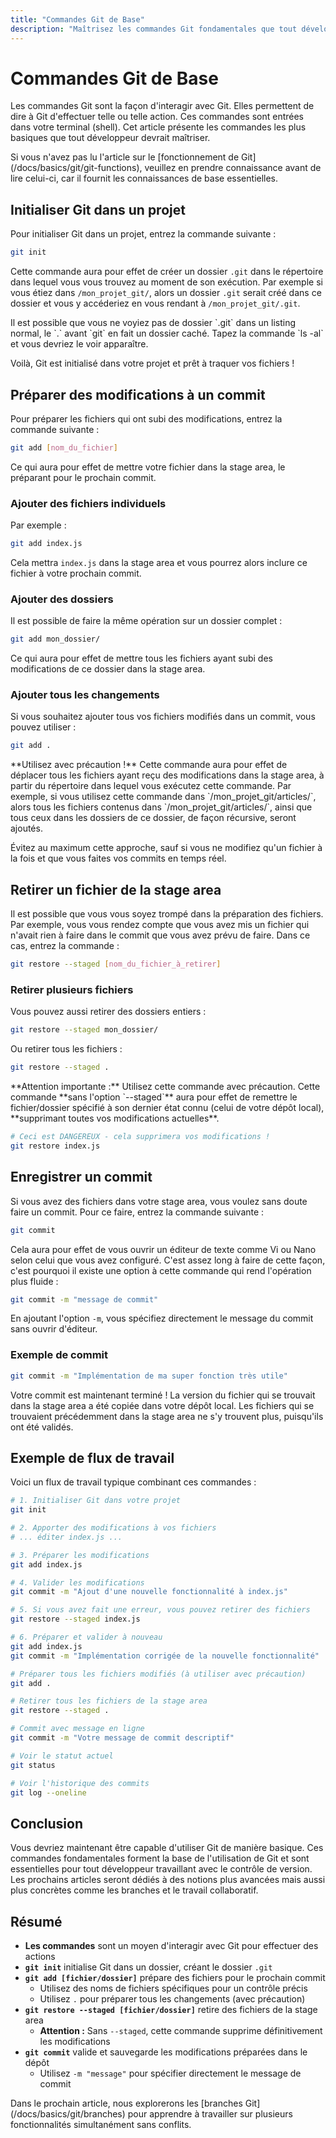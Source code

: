 ```yaml
---
title: "Commandes Git de Base"
description: "Maîtrisez les commandes Git fondamentales que tout développeur doit connaître : init, add, commit et restore. Apprenez à interagir efficacement avec Git en ligne de commande."
---
```


# Commandes Git de Base

Les commandes Git sont la façon d'interagir avec Git. Elles permettent de dire à Git d'effectuer telle ou telle action. Ces commandes sont entrées dans votre terminal (shell). Cet article présente les commandes les plus basiques que tout développeur devrait maîtriser.

<Note type="info">
Si vous n'avez pas lu l'article sur le [fonctionnement de Git](/docs/basics/git/git-functions), veuillez en prendre connaissance avant de lire celui-ci, car il fournit les connaissances de base essentielles.
</Note>

## Initialiser Git dans un projet

Pour initialiser Git dans un projet, entrez la commande suivante :

```bash
git init
```

Cette commande aura pour effet de créer un dossier `.git` dans le répertoire dans lequel vous vous trouvez au moment de son exécution. Par exemple si vous étiez dans `/mon_projet_git/`, alors un dossier `.git` serait créé dans ce dossier et vous y accéderiez en vous rendant à `/mon_projet_git/.git`.

<Note type="warning">
Il est possible que vous ne voyiez pas de dossier `.git` dans un listing normal, le `.` avant `git` en fait un dossier caché. Tapez la commande `ls -al` et vous devriez le voir apparaître.
</Note>

Voilà, Git est initialisé dans votre projet et prêt à traquer vos fichiers !

## Préparer des modifications à un commit

Pour préparer les fichiers qui ont subi des modifications, entrez la commande suivante :

```bash
git add [nom_du_fichier]
```

Ce qui aura pour effet de mettre votre fichier dans la stage area, le préparant pour le prochain commit.

### Ajouter des fichiers individuels

Par exemple :

```bash
git add index.js
```

Cela mettra `index.js` dans la stage area et vous pourrez alors inclure ce fichier à votre prochain commit.

### Ajouter des dossiers

Il est possible de faire la même opération sur un dossier complet :

```bash
git add mon_dossier/
```

Ce qui aura pour effet de mettre tous les fichiers ayant subi des modifications de ce dossier dans la stage area.

### Ajouter tous les changements

Si vous souhaitez ajouter tous vos fichiers modifiés dans un commit, vous pouvez utiliser :

```bash
git add .
```

<Note type="warning">
**Utilisez avec précaution !** Cette commande aura pour effet de déplacer tous les fichiers ayant reçu des modifications dans la stage area, à partir du répertoire dans lequel vous exécutez cette commande. Par exemple, si vous utilisez cette commande dans `/mon_projet_git/articles/`, alors tous les fichiers contenus dans `/mon_projet_git/articles/`, ainsi que tous ceux dans les dossiers de ce dossier, de façon récursive, seront ajoutés.

Évitez au maximum cette approche, sauf si vous ne modifiez qu'un fichier à la fois et que vous faites vos commits en temps réel.
</Note>

## Retirer un fichier de la stage area

Il est possible que vous vous soyez trompé dans la préparation des fichiers. Par exemple, vous vous rendez compte que vous avez mis un fichier qui n'avait rien à faire dans le commit que vous avez prévu de faire. Dans ce cas, entrez la commande :

```bash
git restore --staged [nom_du_fichier_à_retirer]
```

### Retirer plusieurs fichiers

Vous pouvez aussi retirer des dossiers entiers :

```bash
git restore --staged mon_dossier/
```

Ou retirer tous les fichiers :

```bash
git restore --staged .
```

<Note type="danger">
**Attention importante :** Utilisez cette commande avec précaution. Cette commande **sans l'option `--staged`** aura pour effet de remettre le fichier/dossier spécifié à son dernier état connu (celui de votre dépôt local), **supprimant toutes vos modifications actuelles**.

```bash
# Ceci est DANGEREUX - cela supprimera vos modifications !
git restore index.js
```
</Note>

## Enregistrer un commit

Si vous avez des fichiers dans votre stage area, vous voulez sans doute faire un commit. Pour ce faire, entrez la commande suivante :

```bash
git commit
```

Cela aura pour effet de vous ouvrir un éditeur de texte comme Vi ou Nano selon celui que vous avez configuré. C'est assez long à faire de cette façon, c'est pourquoi il existe une option à cette commande qui rend l'opération plus fluide :

```bash
git commit -m "message de commit"
```

En ajoutant l'option `-m`, vous spécifiez directement le message du commit sans ouvrir d'éditeur.

### Exemple de commit

```bash
git commit -m "Implémentation de ma super fonction très utile"
```

<Note type="success">
Votre commit est maintenant terminé ! La version du fichier qui se trouvait dans la stage area a été copiée dans votre dépôt local. Les fichiers qui se trouvaient précédemment dans la stage area ne s'y trouvent plus, puisqu'ils ont été validés.
</Note>

## Exemple de flux de travail

Voici un flux de travail typique combinant ces commandes :

<Tabs>
<TabsContent value="workflow" label="Flux Complet">

```bash
# 1. Initialiser Git dans votre projet
git init

# 2. Apporter des modifications à vos fichiers
# ... éditer index.js ...

# 3. Préparer les modifications
git add index.js

# 4. Valider les modifications
git commit -m "Ajout d'une nouvelle fonctionnalité à index.js"

# 5. Si vous avez fait une erreur, vous pouvez retirer des fichiers
git restore --staged index.js

# 6. Préparer et valider à nouveau
git add index.js
git commit -m "Implémentation corrigée de la nouvelle fonctionnalité"
```

</TabsContent>
<TabsContent value="shortcuts" label="Raccourcis Utiles">

```bash
# Préparer tous les fichiers modifiés (à utiliser avec précaution)
git add .

# Retirer tous les fichiers de la stage area
git restore --staged .

# Commit avec message en ligne
git commit -m "Votre message de commit descriptif"

# Voir le statut actuel
git status

# Voir l'historique des commits
git log --oneline
```

</TabsContent>
</Tabs>

## Conclusion

Vous devriez maintenant être capable d'utiliser Git de manière basique. Ces commandes fondamentales forment la base de l'utilisation de Git et sont essentielles pour tout développeur travaillant avec le contrôle de version. Les prochains articles seront dédiés à des notions plus avancées mais aussi plus concrètes comme les branches et le travail collaboratif.

## Résumé

- **Les commandes** sont un moyen d'interagir avec Git pour effectuer des actions
- **`git init`** initialise Git dans un dossier, créant le dossier `.git`
- **`git add [fichier/dossier]`** prépare des fichiers pour le prochain commit
  - Utilisez des noms de fichiers spécifiques pour un contrôle précis
  - Utilisez `.` pour préparer tous les changements (avec précaution)
- **`git restore --staged [fichier/dossier]`** retire des fichiers de la stage area
  - **Attention :** Sans `--staged`, cette commande supprime définitivement les modifications
- **`git commit`** valide et sauvegarde les modifications préparées dans le dépôt
  - Utilisez `-m "message"` pour spécifier directement le message de commit

<Note>
Dans le prochain article, nous explorerons les [branches Git](/docs/basics/git/branches) pour apprendre à travailler sur plusieurs fonctionnalités simultanément sans conflits.
</Note>